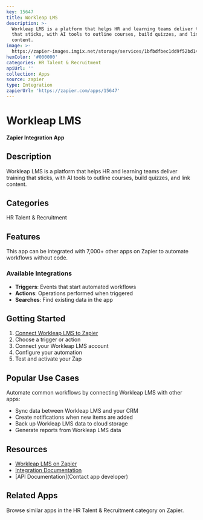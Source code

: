 ```yaml
---
key: 15647
title: Workleap LMS
description: >-
  Workleap LMS is a platform that helps HR and learning teams deliver training
  that sticks, with AI tools to outline courses, build quizzes, and link
  content.
image: >-
  https://zapier-images.imgix.net/storage/services/1bfbdfbec1dd9f52bd14e3b528fcb0bf.png?auto=format%2Ccompress&ixlib=python-3.0.0&q=50
hexColor: '#000000'
categories: HR Talent & Recruitment
apiUrl: ''
collection: Apps
source: zapier
type: Integration
zapierUrl: 'https://zapier.com/apps/15647'
---
```

# Workleap LMS

**Zapier Integration App**

## Description

Workleap LMS is a platform that helps HR and learning teams deliver training that sticks, with AI tools to outline courses, build quizzes, and link content.

## Categories

HR Talent & Recruitment

## Features

This app can be integrated with 7,000+ other apps on Zapier to automate workflows without code.

### Available Integrations

- **Triggers**: Events that start automated workflows
- **Actions**: Operations performed when triggered
- **Searches**: Find existing data in the app

## Getting Started

1. [Connect Workleap LMS to Zapier](https://zapier.com/apps/15647)
2. Choose a trigger or action
3. Connect your Workleap LMS account
4. Configure your automation
5. Test and activate your Zap

## Popular Use Cases

Automate common workflows by connecting Workleap LMS with other apps:

- Sync data between Workleap LMS and your CRM
- Create notifications when new items are added
- Back up Workleap LMS data to cloud storage
- Generate reports from Workleap LMS data

## Resources

- [Workleap LMS on Zapier](https://zapier.com/apps/15647)
- [Integration Documentation](https://zapier.com/apps/15647/integrations)
- [API Documentation](Contact app developer)

## Related Apps

Browse similar apps in the HR Talent & Recruitment category on Zapier.
